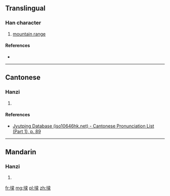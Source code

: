 ==Translingual==

===Han character===
{{Han char|rn=32|rad=土|as=11|sn=14|four=|canj=GECD|ids=⿰土梁}}

# [[mountain range]]

====References====
* {{Han ref|kx=0238.191|hdz=10483.020|uh=589A|ud=22682}}

----

==Cantonese==

===Hanzi===
{{yue-hanzi|jyut=[[loeng4]]|y=loeng4}}

# {{defn|lang=yue|sort=土11}}

====References====
*[http://www.iso10646hk.net/jp/document/download.jsp Jyutping Database (iso10646hk.net) - Cantonese Pronunciation List (Part 1), p. 89]

----

==Mandarin==

===Hanzi===
{{cmn-hanzi|pin=[[liáng]] ([[liang2]])|wg=liang<sup>2</sup>}}

# {{defn|lang=cmn|sort=土11}}

[[fr:墚]]
[[mg:墚]]
[[pl:墚]]
[[zh:墚]]